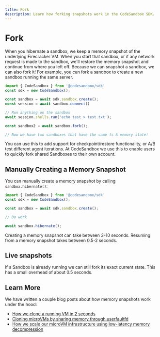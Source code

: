 ```yaml
---
title: Fork
description: Learn how forking snapshots work in the CodeSandbox SDK.
---
```


# Fork

When you hibernate a sandbox, we keep a memory snapshot of the underlying Firecracker VM. When you start that sandbox, or if any network request is made to the sandbox, we'll restore the memory snapshot and continue from where you left off.
Because we can snapshot a sandbox, we can also fork it! For example, you can fork a sandbox to create a new sandbox running the same server.

```ts
import { CodeSandbox } from '@codesandbox/sdk'
const sdk = new CodeSandbox();

const sandbox = await sdk.sandbox.create();
const session = await sandbox.connect()

// Run anything on the sandbox
await session.shells.run('echo test > test.txt');

const sandbox2 = await sandbox.fork();

// Now we have two sandboxes that have the same fs & memory state!
```

You can use this to add support for checkpoint/restore functionality, or A/B test different agent iterations. At CodeSandbox we use this to enable users to quickly fork shared Sandboxes to their own account.

## Manually Creating a Memory Snapshot

You can manually create a memory snapshot by calling `sandbox.hibernate()`:

```ts
import { CodeSandbox } from '@codesandbox/sdk'
const sdk = new CodeSandbox();

const sandbox = await sdk.sandbox.create();

// Do work

await sandbox.hibernate();
```

Creating a memory snapshot can take between 3-10 seconds. Resuming from a memory snapshot takes between 0.5-2 seconds.

## Live snapshots

If a Sandbox is already running we can still fork its exact current state. This has a small overhead of about 0.5 seconds.

## Learn More

We have written a couple blog posts about how memory snapshots work under the hood:

- [How we clone a running VM in 2 seconds](https://codesandbox.io/blog/how-we-clone-a-running-vm-in-2-seconds)
- [Cloning microVMs by sharing memory through userfaultfd](https://codesandbox.io/blog/cloning-microvms-using-userfaultfd)
- [How we scale our microVM infrastructure using low-latency memory decompression](https://codesandbox.io/blog/how-we-scale-our-microvm-infrastructure-using-low-latency-memory-decompression)
